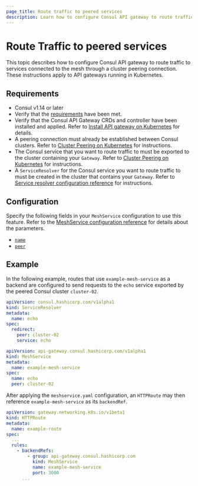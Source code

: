 ```yaml
---
page_title: Route traffic to peered services
description: Learn how to configure Consul API gateway to route traffic to services connected to the mesh through a peering connection.
---
```


# Route Traffic to peered services

This topic describes how to configure Consul API gateway to route traffic to services connected to the mesh through a cluster peering connection. These instructions apply to API gateways running in Kubernetes. 

## Requirements

- Consul v1.14 or later
- Verify that the [requirements](/consul/docs/access/api-gateway/tech-specs) have been met.
- Verify that the Consul API Gateway CRDs and controller have been installed and applied. Refer to [Install API gateway on Kubernetes](/consul/docs/access/api-gateway/install) for details.
- A peering connection must already be established between Consul clusters. Refer to [Cluster Peering on Kubernetes](/consul/docs/link/cluster-peering/tech-specs) for instructions.
- The Consul service that you want to route traffic to must be exported to the cluster containing your `Gateway`. Refer to [Cluster Peering on Kubernetes](/consul/docs/link/cluster-peering/tech-specs) for instructions.
- A `ServiceResolver` for the Consul service you want to route traffic to must be created in the cluster that contains your `Gateway`. Refer to [Service resolver configuration reference](/consul/docs/reference/config-entry/service-resolver) for instructions.

## Configuration

Specify the following fields in your `MeshService` configuration to use this feature. Refer to the [MeshService configuration reference](/consul/docs/reference/k8s/api-gateway/meshservice) for details about the parameters.

- [`name`](/consul/docs/reference/k8s/api-gateway/meshservice#name)
- [`peer`](/consul/docs/reference/k8s/api-gateway/meshservice#peer)

## Example

In the following example, routes that use `example-mesh-service` as a backend are configured to send requests to the `echo` service exported by the peered Consul cluster `cluster-02`.

<CodeBlockConfig filename="serviceresolver.yaml">

```yaml hideClipboard
apiVersion: consul.hashicorp.com/v1alpha1
kind: ServiceResolver
metadata:
  name: echo
spec:
  redirect:
    peer: cluster-02
    service: echo
```
</CodeBlockConfig>

<CodeBlockConfig filename="meshservice.yaml">

```yaml hideClipboard
apiVersion: api-gateway.consul.hashicorp.com/v1alpha1
kind: MeshService
metadata:
  name: example-mesh-service
spec:
  name: echo
  peer: cluster-02
```
</CodeBlockConfig>

After applying the `meshservice.yaml` configuration, an `HTTPRoute` may then reference `example-mesh-service` as its `backendRef`.

<CodeBlockConfig filename="route.yaml">

```yaml hideClipboard
apiVersion: gateway.networking.k8s.io/v1beta1
kind: HTTPRoute
metadata:
  name: example-route
spec:
  ...
  rules:
    - backendRefs:
        - group: api-gateway.consul.hashicorp.com
          kind: MeshService
          name: example-mesh-service
          port: 3000
      ...
```
</CodeBlockConfig>